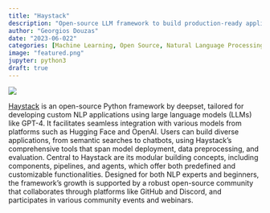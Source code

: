 ```yaml
---
title: "Haystack"
description: "Open-source LLM framework to build production-ready applications."
author: "Georgios Douzas"
date: "2023-06-022"
categories: [Machine Learning, Open Source, Natural Language Processing]
image: "featured.png"
jupyter: python3
draft: true
---
```


![](featured.png)

[Haystack](https://haystack.deepset.ai/) is an open-source Python framework by deepset, tailored for developing custom NLP
applications using large language models (LLMs) like GPT-4. It facilitates seamless integration with various models from platforms
such as Hugging Face and OpenAI. Users can build diverse applications, from semantic searches to chatbots, using Haystack's
comprehensive tools that span model deployment, data preprocessing, and evaluation. Central to Haystack are its modular building
concepts, including components, pipelines, and agents, which offer both predefined and customizable functionalities. Designed for
both NLP experts and beginners, the framework's growth is supported by a robust open-source community that collaborates through
platforms like GitHub and Discord, and participates in various community events and webinars.
